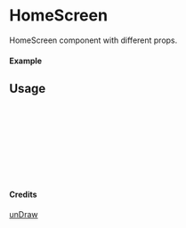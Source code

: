 
<Meta of={HomeScreen} title="unDraw/HomeScreen" />

# HomeScreen

HomeScreen component with different props.

#### Example

<Canvas of={HomeScreen.Primary} />

## Usage

```ts
import { HomeScreen } from "yadl-ui";

const Example = () => {
  return (
      <HomeScreen />
  );
};

export default Example;
```

#### Credits
[unDraw](https://undraw.co/illustrations)
